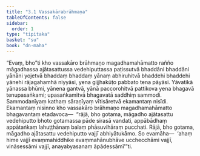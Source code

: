 ```yaml
---
title: "3.1 Vassakārabrāhmaṇa"
tableOfContents: false
sidebar:
  order: 1
type: "tipitaka"
basket: "su"
book: "dn-maha"
---
```



<DynamicBreadcrumb />

<Division number="133" book="dn-maha" bookNo="7" page="61">

<Paragraph number="244" book="dn-maha">
“Evaṃ, bho”ti kho vassakāro brāhmaṇo magadhamahāmatto rañño māgadhassa ajātasattussa vedehiputtassa paṭissutvā bhaddāni bhaddāni yānāni yojetvā bhaddaṃ bhaddaṃ yānaṃ abhiruhitvā bhaddehi bhaddehi yānehi rājagahamhā niyyāsi, yena gijjhakūṭo pabbato tena pāyāsi. Yāvatikā yānassa bhūmi, yānena gantvā, yānā paccorohitvā pattikova yena bhagavā tenupasaṅkami; upasaṅkamitvā bhagavatā saddhiṃ sammodi. Sammodanīyaṃ kathaṃ sāraṇīyaṃ vītisāretvā ekamantaṃ nisīdi. Ekamantaṃ nisinno kho vassakāro brāhmaṇo magadhamahāmatto bhagavantaṃ etadavoca—  “rājā, bho gotama, māgadho ajātasattu vedehiputto bhoto gotamassa pāde sirasā vandati, appābādhaṃ appātaṅkaṃ lahuṭṭhānaṃ balaṃ phāsuvihāraṃ pucchati. Rājā, bho gotama, māgadho ajātasattu vedehiputto vajjī abhiyātukāmo. So evamāha—  ‘ahaṃ hime vajjī evaṃmahiddhike evaṃmahānubhāve ucchecchāmi vajjī, vināsessāmi vajjī, anayabyasanaṃ āpādessāmī’”ti.
</Paragraph>
</Division>